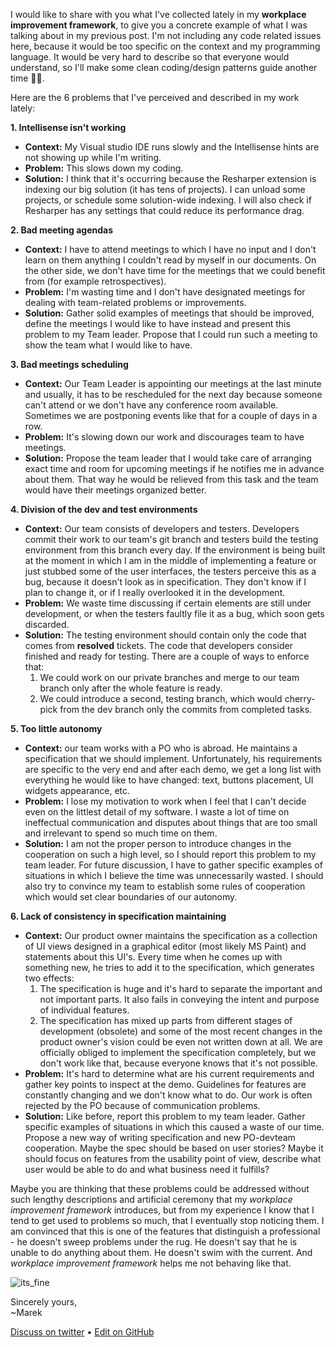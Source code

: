 
I would like to share with you what I've collected lately in my **workplace improvement framework**, to give you a concrete example of what I was talking about in my previous post. I'm not including any code related issues here, because it would be too specific on the context and my programming language. It would be very hard to describe so that everyone would understand, so I'll make some clean coding/design patterns guide another time 👨‍💻.

Here are the 6 problems that I've perceived and described in my work lately:

**1. Intellisense isn't working**

- **Context:** My Visual studio IDE runs slowly and the Intellisense hints are not showing up while I'm writing.
- **Problem:** This slows down my coding.
- **Solution:** I think that it's occurring because the Resharper extension is indexing our big solution (it has tens of projects). I can unload some projects, or schedule some solution-wide indexing. I will also check if Resharper has any settings that could reduce its performance drag.

**2. Bad meeting agendas**

- **Context:** I have to attend meetings to which I have no input and I don't learn on them anything I couldn't read by myself in our documents. On the other side, we don't have time for the meetings that we could benefit from (for example retrospectives).
- **Problem:** I'm wasting time and I don't have designated meetings for dealing with team-related problems or improvements.
- **Solution:** Gather solid examples of meetings that should be improved, define the meetings I would like to have instead and present this problem to my Team leader. Propose that I could run such a meeting to show the team what I would like to have.

**3. Bad meetings scheduling**

- **Context:** Our Team Leader is appointing our meetings at the last minute and usually, it has to be rescheduled for the next day because someone can't attend or we don't have any conference room available. Sometimes we are postponing events like that for a couple of days in a row.
- **Problem:** It's slowing down our work and discourages team to have meetings.
- **Solution:** Propose the team leader that I would take care of arranging exact time and room for upcoming meetings if he notifies me in advance about them. That way he would be relieved from this task and the team would have their meetings organized better.

**4. Division of the dev and test environments**

- **Context:** Our team consists of developers and testers. Developers commit their work to our team's git branch and testers build the testing environment from this branch every day. If the environment is being built at the moment in which I am in the middle of implementing a feature or just stubbed some of the user interfaces, the testers perceive this as a bug, because it doesn't look as in specification. They don't know if I plan to change it, or if I really overlooked it in the development.
- **Problem:** We waste time discussing if certain elements are still under development, or when the testers faultly file it as a bug, which soon gets discarded.
- **Solution:** The testing environment should contain only the code that comes from **resolved** tickets. The code that developers consider finished and ready for testing. There are a couple of ways to enforce that:
  1. We could work on our private branches and merge to our team branch only after the whole feature is ready.
  2. We could introduce a second, testing branch, which would cherry-pick from the dev branch only the commits from completed tasks.

**5. Too little autonomy**

- **Context:** our team works with a PO who is abroad. He maintains a specification that we should implement. Unfortunately, his requirements are specific to the very end and after each demo, we get a long list with everything he would like to have changed: text, buttons placement, UI widgets appearance, etc.
- **Problem:** I lose my motivation to work when I feel that I can't decide even on the littlest detail of my software. I waste a lot of time on ineffectual communication and disputes about things that are too small and irrelevant to spend so much time on them.
- **Solution:** I am not the proper person to introduce changes in the cooperation on such a high level, so I should report this problem to my team leader. For future discussion, I have to gather specific examples of situations in which I believe the time was unnecessarily wasted. I should also try to convince my team to establish some rules of cooperation which would set clear boundaries of our autonomy.

**6. Lack of consistency in specification maintaining**

- **Context:** Our product owner maintains the specification as a collection of UI views designed in a graphical editor (most likely MS Paint) and statements about this UI's. Every time when he comes up with something new, he tries to add it to the specification, which generates two effects:
  1. The specification is huge and it's hard to separate the important and not important parts. It also fails in conveying the intent and purpose of individual features.
  2. The specification has mixed up parts from different stages of development (obsolete) and some of the most recent changes in the product owner's vision could be even not written down at all.
     We are officially obliged to implement the specification completely, but we don't work like that, because everyone knows that it's not possible.
- **Problem:** It's hard to determine what are his current requirements and gather key points to inspect at the demo. Guidelines for features are constantly changing and we don't know what to do. Our work is often rejected by the PO because of communication problems.
- **Solution:** Like before, report this problem to my team leader. Gather specific examples of situations in which this caused a waste of our time. Propose a new way of writing specification and new PO-devteam cooperation. Maybe the spec should be based on user stories? Maybe it should focus on features from the usability point of view, describe what user would be able to do and what business need it fulfills?

Maybe you are thinking that these problems could be addressed without such lengthy descriptions and artificial ceremony that my _workplace improvement framework_ introduces, but from my experience I know that I tend to get used to problems so much, that I eventually stop noticing them. I am convinced that this is one of the features that distinguish a professional - he doesn't sweep problems under the rug. He doesn't say that he is unable to do anything about them. He doesn't swim with the current. And _workplace improvement framework_ helps me not behaving like that.

<img src={itsfine} alt="its_fine" />

Sincerely yours,<br />
~Marek

[Discuss on twitter](https://twitter.com/marek_us/) • [Edit on GitHub](https://github.com/mcalus3/create-react-blog/blob/master/src/routes/posts/2019-04-15-continous-improvement-part-2/document-English.mdx)
